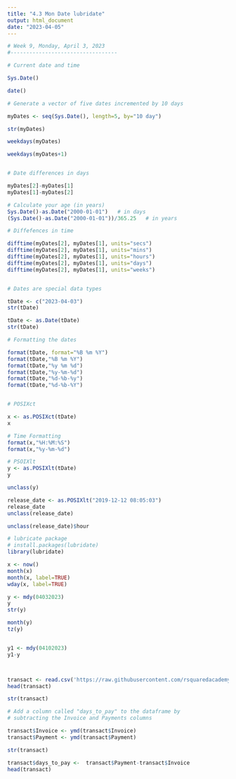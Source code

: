 ```yaml
---
title: "4.3 Mon Date lubridate"
output: html_document
date: "2023-04-05"
---
```

```r
# Week 9, Monday, April 3, 2023
#----------------------------------

# Current date and time

Sys.Date()

date()

# Generate a vector of five dates incremented by 10 days

myDates <- seq(Sys.Date(), length=5, by="10 day")

str(myDates)

weekdays(myDates)

weekdays(myDates+1)


# Date differences in days

myDates[2]-myDates[1]
myDates[1]-myDates[2]

# Calculate your age (in years)
Sys.Date()-as.Date("2000-01-01")   # in days
(Sys.Date()-as.Date("2000-01-01"))/365.25   # in years

# Diffefences in time

difftime(myDates[2], myDates[1], units="secs")
difftime(myDates[2], myDates[1], units="mins")
difftime(myDates[2], myDates[1], units="hours")
difftime(myDates[2], myDates[1], units="days")
difftime(myDates[2], myDates[1], units="weeks")


# Dates are special data types

tDate <- c("2023-04-03")
str(tDate)

tDate <- as.Date(tDate)
str(tDate)

# Formatting the dates

format(tDate, format="%B %m %Y")
format(tDate,"%B %m %Y")
format(tDate,"%y %m %d")
format(tDate,"%y-%m-%d")
format(tDate,"%d-%b-%y")
format(tDate,"%d-%b-%Y")


# POSIXct

x <- as.POSIXct(tDate)
x

# Time Formatting
format(x,"%H:%M:%S")
format(x,"%y-%m-%d")

# PSOIXlt
y <- as.POSIXlt(tDate)
y

unclass(y)

release_date <- as.POSIXlt("2019-12-12 08:05:03")
release_date
unclass(release_date)

unclass(release_date)$hour

# lubricate package
# install.packages(lubridate)
library(lubridate)

x <- now()
month(x)
month(x, label=TRUE)
wday(x, label=TRUE)

y <- mdy(04032023)
y
str(y)

month(y)
tz(y)


y1 <- mdy(04102023)
y1-y



transact <- read.csv('https://raw.githubusercontent.com/rsquaredacademy/datasets/master/transact.csv')
head(transact)

str(transact)

# Add a column called "days_to_pay" to the dataframe by 
# subtracting the Invoice and Payments columns

transact$Invoice <- ymd(transact$Invoice)
transact$Payment <- ymd(transact$Payment)

str(transact)

transact$days_to_pay <-  transact$Payment-transact$Invoice
head(transact)
```

